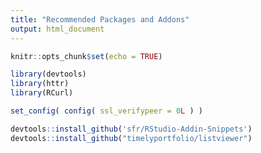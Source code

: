 ```yaml
---
title: "Recommended Packages and Addons"
output: html_document
---
```


```r
knitr::opts_chunk$set(echo = TRUE)
```


```r
library(devtools)
library(httr)
library(RCurl)

set_config( config( ssl_verifypeer = 0L ) )

devtools::install_github('sfr/RStudio-Addin-Snippets')
devtools::install_github("timelyportfolio/listviewer")
```
